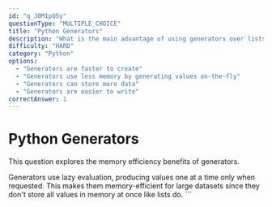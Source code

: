 ```yaml
---
id: "q_J0M1pQ5y"
questionType: "MULTIPLE_CHOICE"
title: "Python Generators"
description: "What is the main advantage of using generators over lists in Python?"
difficulty: "HARD"
category: "Python"
options:
  - "Generators are faster to create"
  - "Generators use less memory by generating values on-the-fly"
  - "Generators can store more data"
  - "Generators are easier to write"
correctAnswer: 1
---
```


# Python Generators

This question explores the memory efficiency benefits of generators.

Generators use lazy evaluation, producing values one at a time only when requested. This makes them memory-efficient for large datasets since they don't store all values in memory at once like lists do.
\`\`\`

